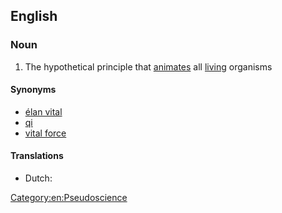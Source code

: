 ==English==

===Noun===
{{wikipedia}}
{{en-noun|sg=[[life]] [[force]]|-}}

# The hypothetical principle that [[animate]]s all [[living]] organisms

====Synonyms====
* [[élan vital]]
* [[qi]]
* [[vital force]]

====Translations====
{{trans-top|life force}}
* Dutch: {{t+|nl|levenskracht|f}}
{{trans-mid}}
{{trans-bottom}}

[[Category:en:Pseudoscience]]